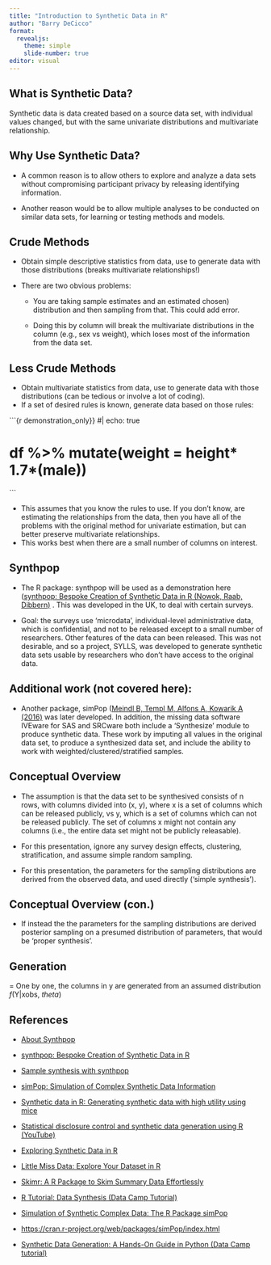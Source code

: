 ```yaml
---
title: "Introduction to Synthetic Data in R"
author: "Barry DeCicco"
format: 
  revealjs:
    theme: simple
    slide-number: true
editor: visual
---
```


## What is Synthetic Data?

Synthetic data is data created based on a source data set, with individual values changed, but with the same univariate distributions and multivariate relationship.

## Why Use Synthetic Data?

-   A common reason is to allow others to explore and analyze a data sets without compromising participant privacy by releasing identifying information.

-   Another reason would be to allow multiple analyses to be conducted on similar data sets, for learning or testing methods and models.

## Crude Methods

-   Obtain simple descriptive statistics from data, use to generate data with those distributions (breaks multivariate relationships!)

-   There are two obvious problems:

    -   You are taking sample estimates and an estimated chosen) distribution and then sampling from that. This could add error.

    -   Doing this by column will break the multivariate distributions in the column (e.g., sex vs weight), which loses most of the information from the data set.

## Less Crude Methods

-   Obtain multivariate statistics from data, use to generate data with those distributions (can be tedious or involve a lot of coding).
-   If a set of desired rules is known, generate data based on those rules:

```{r demonstration_only}}
#| echo: true

# df %>% mutate(weight = height* 1.7*(male))
```

-   This assumes that you know the rules to use. If you don't know, are estimating the relationships from the data, then you have all of the problems with the original method for univariate estimation, but can better preserve multivariate relationships.
-   This works best when there are a small number of columns on interest.

## Synthpop

-   The R package: synthpop will be used as a demonstration here ([synthpop: Bespoke Creation of Synthetic Data in R (Nowok, Raab, Dibbern)](https://cran.r-project.org/web/packages/synthpop/vignettes/synthpop.pdf) . This was developed in the UK, to deal with certain surveys.

-   Goal: the surveys use 'microdata', individual-level administrative data, which is confidential, and not to be released except to a small number of researchers. Other features of the data can been released. This was not desirable, and so a project, SYLLS, was developed to generate synthetic data sets usable by researchers who don't have access to the original data.

## Additional work (not covered here):

-   Another package, simPop ([Meindl B, Templ M, Alfons A, Kowarik A (2016)](#0) was later developed. In addition, the missing data software IVEware for SAS and SRCware both include a 'Synthesize' module to produce synthetic data. These work by imputing all values in the original data set, to produce a synthesized data set, and include the ability to work with weighted/clustered/stratified samples.

## Conceptual Overview

-   The assumption is that the data set to be synthesived consists of n rows, with columns divided into (x, y), where x is a set of columns which can be released publicly, vs y, which is a set of columns which can not be released publicly. The set of columns x might not contain any columns (i.e., the entire data set might not be publicly releasable).

-   For this presentation, ignore any survey design effects, clustering, stratification, and assume simple random sampling.

-   For this presentation, the parameters for the sampling distributions are derived from the observed data, and used directly ('simple synthesis').

## Conceptual Overview (con.)
-   If instead the the parameters for the sampling distributions are derived posterior sampling on a presumed distribution of parameters, that would be 'proper synthesis'.

## Generation

= One by one, the columns in y are generated from an assumed distribution <i>f</i>(Y|xobs, <i>theta</i>)

## References

-   [About Synthpop](https://www.synthpop.org.uk/get-started.html)

-   [synthpop: Bespoke Creation of Synthetic Data in R](https://cran.r-project.org/web/packages/synthpop/vignettes/synthpop.pdf)

-   [Sample synthesis with synthpop](https://www.synthpop.org.uk/assets/firstsynthesis.r)

-   [simPop: Simulation of Complex Synthetic Data Information](https://cran.r-project.org/web/packages/simPop/index.html)

-   [Synthetic data in R: Generating synthetic data with high utility using mice](https://www.gerkovink.com/miceVignettes/synthetic/synthetic.html)

-   [Statistical disclosure control and synthetic data generation using R (YouTube)](https://www.youtube.com/watch?v=5OlQsvD0Eho)

-   [Exploring Synthetic Data in R](https://medium.com/@sdshwetadixit/exploring-synthetic-data-in-r-8834d4217865)

-   [Little Miss Data: Explore Your Dataset in R](https://www.littlemissdata.com/blog/simple-eda)

-   [Skimr: A R Package to Skim Summary Data Effortlessly](https://cmdlinetips.com/2018/03/skimr-a-r-package-to-skim-summary-data-effortlessly/)

-   [R Tutorial: Data Synthesis (Data Camp Tutorial)](https://www.youtube.com/watch?v=wDWHvk0XPjY)

-   [Simulation of Synthetic Complex Data: The R Package simPop](https://www.jstatsoft.org/article/view/v079i10)

-   [https://cran.r-project.org/web/packages/simPop/index.html](simPop:%20Simulation%20of%20Complex%20Synthetic%20Data%20Information)

-   [Synthetic Data Generation: A Hands-On Guide in Python (Data Camp tutorial)](https://www.datacamp.com/tutorial/synthetic-data-generation)

